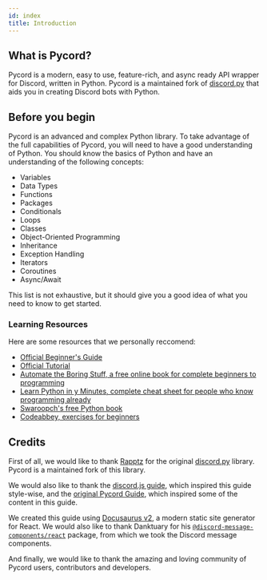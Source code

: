 ```yaml
---
id: index
title: Introduction
---
```


## What is Pycord?

Pycord is a modern, easy to use, feature-rich, and async ready API wrapper for Discord, written in Python. Pycord is a maintained fork of [discord.py](https://github.com/Rapptz/discord.py) that aids you in creating Discord bots with Python.

## Before you begin

Pycord is an advanced and complex Python library. To take advantage of the full capabilities of Pycord, you will need to have a good understanding of Python. You should know the basics of Python and have an understanding of the following concepts:

- Variables
- Data Types
- Functions
- Packages
- Conditionals
- Loops
- Classes
- Object-Oriented Programming
- Inheritance
- Exception Handling
- Iterators
- Coroutines
- Async/Await

This list is not exhaustive, but it should give you a good idea of what you need to know to get started.

### Learning Resources

Here are some resources that we personally reccomend:

- [Official Beginner's Guide](https://wiki.python.org/moin/BeginnersGuide)
- [Official Tutorial](https://docs.python.org/3/tutorial/)
- [Automate the Boring Stuff, a free online book for complete beginners to programming](https://automatetheboringstuff.com/)
- [Learn Python in y Minutes, complete cheat sheet for people who know programming already](https://learnxinyminutes.com/docs/python3/)
- [Swaroopch's free Python book](http://python.swaroopch.com/)
- [Codeabbey, exercises for beginners](http://www.codeabbey.com/)

## Credits

First of all, we would like to thank [Rapptz](https://github.com/Rapptz) for the original [discord.py](https://pypi.org/project/discord.py) library. Pycord is a maintained fork of this library.

We would also like to thank the [discord.js guide](https://discordjs.guide), which inspired this guide style-wise, and the [original Pycord Guide](https://namantech.me/pycord), which inspired some of the content in this guide.

We created this guide using [Docusaurus v2](https://docusaurus.io), a modern static site generator for React. We would also like to thank Danktuary for his [`@discord-message-components/react`](https://www.npmjs.com/package/@discord-message-components/react) package, from which we took the Discord message components.

And finally, we would like to thank the amazing and loving community of Pycord users, contributors and developers.
